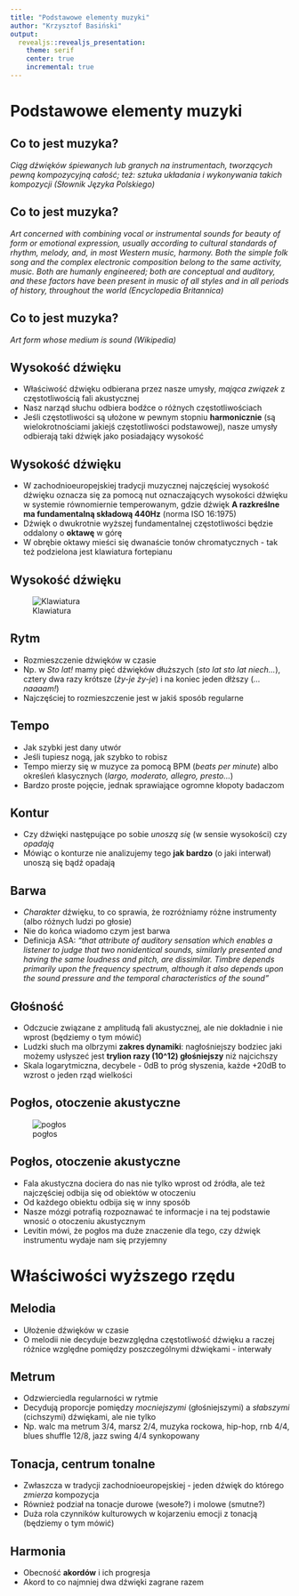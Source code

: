 ```yaml
---
title: "Podstawowe elementy muzyki"
author: "Krzysztof Basiński"
output:
  revealjs::revealjs_presentation:
    theme: serif
    center: true
    incremental: true
---
```


# Podstawowe elementy muzyki

## Co to jest muzyka?

_Ciąg dźwięków śpiewanych lub granych na instrumentach, tworzących pewną kompozycyjną całość; też: sztuka układania i wykonywania takich kompozycji (Słownik Języka Polskiego)_

## Co to jest muzyka?

_Art concerned with combining vocal or instrumental sounds for beauty of form or emotional expression, usually according to cultural standards of rhythm, melody, and, in most Western music, harmony. Both the simple folk song and the complex electronic composition belong to the same activity, music. Both are humanly engineered; both are conceptual and auditory, and these factors have been present in music of all styles and in all periods of history, throughout the world (Encyclopedia Britannica)_

## Co to jest muzyka?

_Art form whose medium is sound (Wikipedia)_


## Wysokość dźwięku

- Właściwość dźwięku odbierana przez nasze umysły, _mająca związek_ z częstotliwością fali akustycznej
- Nasz narząd słuchu odbiera bodźce o różnych częstotliwościach
- Jeśli częstotliwości są ułożone w pewnym stopniu **harmonicznie** (są wielokrotnościami jakiejś częstotliwości podstawowej), nasze umysły odbierają taki dźwięk jako posiadający wysokość

## Wysokość dźwięku

- W zachodnioeuropejskiej tradycji muzycznej najczęściej wysokość dźwięku oznacza się za pomocą nut oznaczających wysokości dźwięku w systemie równomiernie temperowanym, gdzie dźwięk **A razkreślne ma fundamentalną składową 440Hz** (norma ISO 16:1975)
- Dźwięk o dwukrotnie wyższej fundamentalnej częstotliwości będzie oddalony o **oktawę** w górę
- W obrębie oktawy mieści się dwanaście tonów chromatycznych - tak też podzielona jest klawiatura fortepianu

## Wysokość dźwięku

![Klawiatura](img/02_piano.png)

## Rytm

- Rozmieszczenie dźwięków w czasie
- Np. w _Sto lat!_ mamy pięć dźwięków dłuższych (_sto lat sto lat niech..._), cztery dwa razy krótsze (_ży-je ży-je_) i na koniec jeden dłższy (_...naaaam!_)
- Najczęściej to rozmieszczenie jest w jakiś sposób regularne

## Tempo

- Jak szybki jest dany utwór
- Jeśli tupiesz nogą, jak szybko to robisz
- Tempo mierzy się w muzyce za pomocą BPM (_beats per minute_) albo określeń klasycznych (_largo, moderato, allegro, presto..._)
- Bardzo proste pojęcie, jednak sprawiające ogromne kłopoty badaczom

## Kontur

- Czy dźwięki następujące po sobie _unoszą się_ (w sensie wysokości) czy _opadają_
- Mówiąc o konturze nie analizujemy tego **jak bardzo** (o jaki interwał) unoszą się bądź opadają

## Barwa

- _Charakter_ dźwięku, to co sprawia, że rozróżniamy różne instrumenty (albo różnych ludzi po głosie)
- Nie do końca wiadomo czym jest barwa
- Definicja ASA: _"that attribute of auditory sensation which enables a listener to judge that two nonidentical sounds, similarly presented and having the same loudness and pitch, are dissimilar. Timbre depends primarily upon the frequency spectrum, although it also depends upon the sound pressure and the temporal characteristics of the sound"_

## Głośność

- Odczucie związane z amplitudą fali akustycznej, ale nie dokładnie i nie wprost (będziemy o tym mówić)
- Ludzki słuch ma olbrzymi **zakres dynamiki**: nagłośniejszy bodziec jaki możemy usłyszeć jest **trylion razy (10^12) głośniejszy** niż najcichszy
- Skala logarytmiczna, decybele - 0dB to próg słyszenia, każde +20dB to wzrost o jeden rząd wielkości

## Pogłos, otoczenie akustyczne

![pogłos](img/02_reverb.gif)

## Pogłos, otoczenie akustyczne

- Fala akustyczna dociera do nas nie tylko wprost od źródła, ale też najczęściej odbija się od obiektów w otoczeniu
- Od każdego obiektu odbija się w inny sposób
- Nasze mózgi potrafią rozpoznawać te informacje i na tej podstawie wnosić o otoczeniu akustycznym
- Levitin mówi, że pogłos ma duże znaczenie dla tego, czy dźwięk instrumentu wydaje nam się przyjemny

# Właściwości wyższego rzędu

## Melodia

- Ułożenie dźwięków w czasie
- O melodii nie decyduje bezwzględna częstotliwość dźwięku a raczej różnice względne pomiędzy poszczególnymi dźwiękami - interwały

## Metrum

- Odzwierciedla regularności w rytmie
- Decydują proporcje pomiędzy _mocniejszymi_ (głośniejszymi) a _słabszymi_ (cichszymi) dźwiękami, ale nie tylko
- Np. walc ma metrum 3/4, marsz 2/4, muzyka rockowa, hip-hop, rnb 4/4, blues shuffle 12/8, jazz swing 4/4 synkopowany

## Tonacja, centrum tonalne

- Zwłaszcza w tradycji zachodnioeuropejskiej - jeden dźwięk do którego _zmierza_ kompozycja
- Również podział na tonacje durowe (wesołe?) i molowe (smutne?)
- Duża rola czynników kulturowych w kojarzeniu emocji z tonacją (będziemy o tym mówić)

## Harmonia

- Obecność **akordów** i ich progresja
- Akord to co najmniej dwa dźwięki zagrane razem
